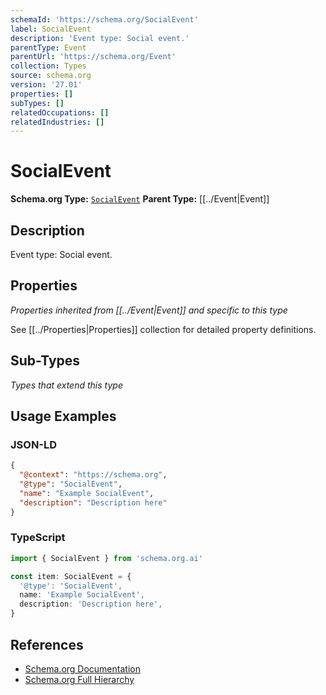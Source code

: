 ```yaml
---
schemaId: 'https://schema.org/SocialEvent'
label: SocialEvent
description: 'Event type: Social event.'
parentType: Event
parentUrl: 'https://schema.org/Event'
collection: Types
source: schema.org
version: '27.01'
properties: []
subTypes: []
relatedOccupations: []
relatedIndustries: []
---
```

# SocialEvent

**Schema.org Type:** [`SocialEvent`](https://schema.org/SocialEvent)
**Parent Type:** [[../Event|Event]]

## Description

Event type: Social event.

## Properties

*Properties inherited from [[../Event|Event]] and specific to this type*

See [[../Properties|Properties]] collection for detailed property definitions.

## Sub-Types

*Types that extend this type*

## Usage Examples

### JSON-LD

```json
{
  "@context": "https://schema.org",
  "@type": "SocialEvent",
  "name": "Example SocialEvent",
  "description": "Description here"
}
```

### TypeScript

```typescript
import { SocialEvent } from 'schema.org.ai'

const item: SocialEvent = {
  '@type': 'SocialEvent',
  name: 'Example SocialEvent',
  description: 'Description here',
}
```

## References

- [Schema.org Documentation](https://schema.org/SocialEvent)
- [Schema.org Full Hierarchy](https://schema.org/docs/full.html)
